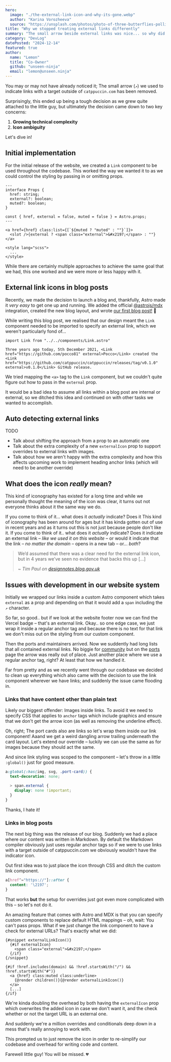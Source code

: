 ```yaml
---
hero:
  image: "./the-external-link-icon-and-why-its-gone.webp"
  author: "Karina Vorozheeva"
  source: "https://unsplash.com/photos/photo-of-three-butterflies-pollinating-on-purple-petaled-flowers-Kol2ib6ehQE"
title: "Why we stopped treating external links differently"
summary: "The small arrow beside external links was nice... so why did we get rid of it?"
category: "DevLog"
datePosted: "2024-12-14"
featured: true
author:
  name: "Lemon"
  title: "Co-Owner"
  github: "unseen-ninja"
  email: "lemon@unseen.ninja"
---
```


You may or may not have already noticed it; The small arrow (`↗`) we used to
indicate links with a target outside of `catppuccin.com` has been removed. 

Surprisingly, this ended up being a tough decision as we grew quite attached to
the little guy, but ultimately the decision came down to two key concerns:

1. **Growing technical complexity**
2. **Icon ambiguity**

Let's dive in!

## Initial implementation

For the initial release of the website, we created a `Link` component to be used
throughout the codebase. This worked the way we wanted it to as we could control
the styling by passing in or omitting props.

```astro title="Link.astro"
---
interface Props {
  href: string;
  external?: boolean;
  muted?: boolean;
}

const { href, external = false, muted = false } = Astro.props;
---

<a href={href} class:list={[`${muted ? "muted" : ""}`]}>
  <slot />{external ? <span class="external">&#x2197;</span> : ""}
</a>

<style lang="scss">
  ...
</style>
```

While there are certainly multiple approaches to achieve the same goal that we
had, this one worked and we were more or less happy with it.

## External link icons in blog posts

Recently, we made the decision to launch a blog and, thankfully, Astro made it
_very easy_ to get one up and running. We added the official
[@astrojs/mdx](https://github.com/withastro/astro/tree/main/packages/integrations/mdx/)
integration, created the new blog layout, and wrote [our first blog
post!](/blog/celebrating-three-years-of-catppuccin) 🥳

While writing this blog post, we realised that our design meant the `Link`
component needed to be imported to specify an external link, which we weren't
particularly fond of...

```mdx title="celebrating-three-years-of-catppuccin.mdx"
import Link from "../../components/Link.astro"

Three years ago today, 5th December 2021, <Link
href="https://github.com/pocco81" external>Pocco</Link> created the <Link
href="https://github.com/catppuccin/catppuccin/releases/tag/v0.1.0"
external>v0.1.0</Link> GitHub release.
```

We tried mapping the `<a>` tag to the `Link` component, but we couldn't quite
figure out how to pass in the `external` prop.

It would be a bad idea to assume all links within a blog post are internal or
external, so we ditched this idea and continued on with other tasks we wanted to
accomplish.

## Auto detecting external links

TODO

- Talk about shifting the approach from a prop to an automatic one
- Talk about the extra complexity of a new `externalIcon` prop to support
overrides to external links with images.
- Talk about how we aren't happy with the extra complexity and how this affects
upcoming work to implement heading anchor links (which will need to be another
override)

## What does the icon _really_ mean?

This kind of iconography has existed for a long time and while we personally
thought the meaning of the icon was clear, it turns out not everyone thinks
about it the same way we do.

If you come to think of it... what does it _actually_ indicate? Does it
This kind of iconography has been around for ages but it has kinda gotten out of
use in recent years and as it turns out this is not just because people don't
like it. If you come to think of it.. what does it _actually_ indicate?  Does it
indicate an external link – _like we used it on this website_ – or would it
indicate that the link – _no matter the domain_ – opens in a new tab – or...
_both_?

> We’d assumed that there was a clear need for the external link icon, but in 4 years we’ve seen no evidence that backs this up [...]
>
> <cite>~ Tim Paul on [designnotes.blog.gov.uk](https://designnotes.blog.gov.uk/2016/11/28/removing-the-external-link-icon-from-gov-uk/)</cite>


## Issues with development in our website system

Initially we wrapped our links inside a custom Astro component which takes `external` as a prop and depending on that it would add a `span` including the `↗` character.

So far, so good.. but if we look at the website footer now we can find the Vercel badge – that's an external link. Okay.. so one edge case, we just wrap it inside a regular anchor tag and because there is no text for that link we don't miss out on the styling from our custom component.

Then the ports and maintainers arrived. Now we suddently had long lists that all contained external links. No biggie for [community](/community) but on the [ports](/ports) page the arrow was really out of place. Just another place where we use a regular anchor tag, right? At least that how we handled it.

Far from pretty and as we recently went through our codebase we decided to clean up everything which also came with the decision to use the link component wherever we have links; and suddenly the issue came flooding in.


### Links that have content other than plain text

Likely our biggest offender: Images inside links. To avoid it we need to specify CSS that applies to `anchor` tags which include graphics and ensure that we don't get the arrow icon (as well as removing the underline effect).

Oh, right; The port cards also are links so let's wrap them inside our link component! Aaand we get a weird dangling arrow trailing underneath the card layout. Let's extend our override – luckily we can use the same as for images because they should act the same.

And since link styling was scoped to the component – let's throw in a little `:global()` just for good measure.

```scss title="Link.svelte" {2-3}
a:global(:has(img, svg, .port-card)) {
  text-decoration: none;

  > span.external {
    display: none !important;
  }
}
```
Thanks, I hate it!


### Links in blog posts

The next big thing was the release of our blog. Suddenly we had a place where our content was written in Markdown. By default the Markdown compiler obviously just uses regular anchor tags so if we were to use links with a target outside of catppuccin.com we obviously wouldn't have the indicator icon.

Out first idea was to just place the icon through CSS and ditch the custom link component.

```scss title="_typography.css"
a[href^="https://"]::after {
  content: '\2197';
}
```

That works **but** the setup for overrides just got even more complicated with this – so let's not do it.

An amazing feature that comes with Astro and MDX is that you can specify custom
components to replace default HTML mappings – oh, wait: You can't pass props.
What if we just change the link component to have a check for external URLs?
That's exactly what we did:

```svelte title="Link.svelte"
{#snippet externalLinkIcon()}
  {#if externalIcon}
    <span class="external">&#x2197;</span>
  {/if}
{/snippet}

{#if !href.includes(domain) && !href.startsWith("/") && !href.startsWith("#")}
  <a {href} class:muted class:underline>
    {@render children()}{@render externalLinkIcon()}
  </a>
  [...]
{/if}
```
We're kinda doubling the overhead by both having the `externalIcon` prop which overwrites the added icon in case we don't want it, and the check whether or not the target URL is an external one.

And suddenly we're a million overrides and conditionals deep down in a mess that's really annoying to work with.

This prompted us to just remove the icon in order to re-simplify our codebase and overhead for writing code and content.

Farewell little guy! You will be missed. 💔
